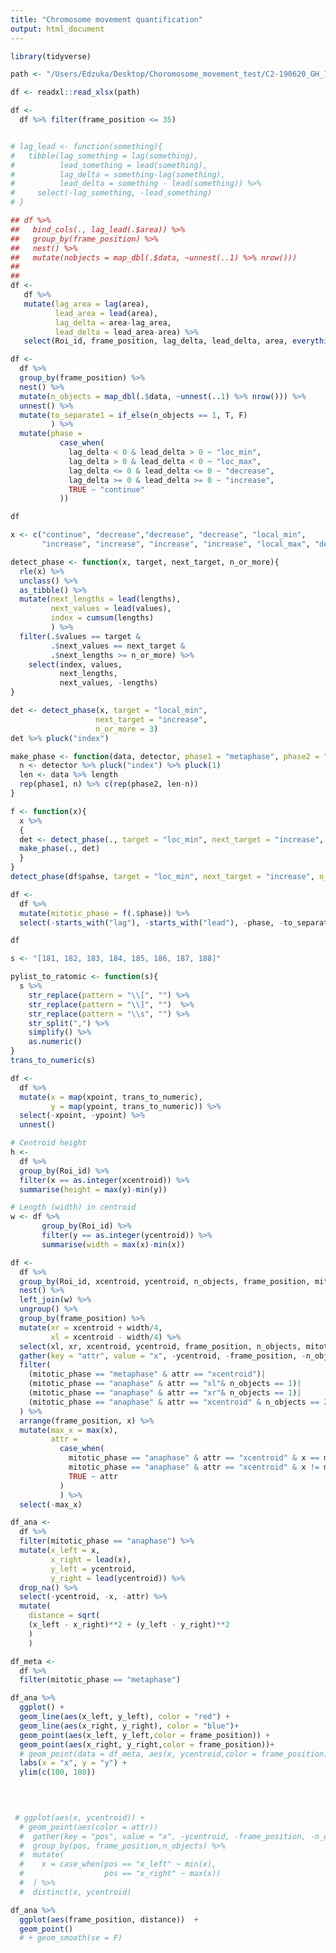 ```yaml
---
title: "Chromosome movement quantification"
output: html_document
---
```




```r
library(tidyverse)

path <- "/Users/Edzuka/Desktop/Choromosome_movement_test/C2-190620_GH_100p10s_002_macro.xlsx"

df <- readxl::read_xlsx(path)

df <- 
  df %>% filter(frame_position <= 35)


# lag_lead <- function(something){
#   tibble(lag_something = lag(something), 
#          lead_something = lead(something),
#          lag_delta = something-lag(something),
#          lead_delta = something - lead(something)) %>% 
#     select(-lag_something, -lead_something)
# }

## df %>% 
##   bind_cols(., lag_lead(.$area)) %>% 
##   group_by(frame_position) %>%
##   nest() %>% 
##   mutate(nobjects = map_dbl(.$data, ~unnest(..1) %>% nrow()))
##   
## 
df <- 
   df %>% 
   mutate(lag_area = lag(area),
          lead_area = lead(area), 
          lag_delta = area-lag_area,
          lead_delta = lead_area-area) %>% 
   select(Roi_id, frame_position, lag_delta, lead_delta, area, everything())

df <- 
  df %>% 
  group_by(frame_position) %>% 
  nest() %>% 
  mutate(n_objects = map_dbl(.$data, ~unnest(..1) %>% nrow())) %>% 
  unnest() %>% 
  mutate(to_separate1 = if_else(n_objects == 1, T, F)
         ) %>% 
  mutate(phase =
           case_when(
             lag_delta < 0 & lead_delta > 0 ~ "loc_min",
             lag_delta > 0 & lead_delta < 0 ~ "loc_max",
             lag_delta <= 0 & lead_delta <= 0 ~ "decrease",
             lag_delta >= 0 & lead_delta >= 0 ~ "increase",
             TRUE ~ "continue"
           ))

df
```


```r
x <- c("continue", "decrease","decrease", "decrease", "local_min", 
       "increase", "increase", "increase", "increase", "local_max", "decrease")

detect_phase <- function(x, target, next_target, n_or_more){
  rle(x) %>% 
  unclass() %>% 
  as_tibble() %>% 
  mutate(next_lengths = lead(lengths),
         next_values = lead(values),
         index = cumsum(lengths)
         ) %>% 
  filter(.$values == target & 
         .$next_values == next_target & 
         .$next_lengths >= n_or_more) %>% 
    select(index, values, 
           next_lengths, 
           next_values, -lengths)
}

det <- detect_phase(x, target = "local_min", 
                   next_target = "increase", 
                   n_or_more = 3)
det %>% pluck("index")

make_phase <- function(data, detector, phase1 = "metaphase", phase2 = "anaphase"){
  n <- detector %>% pluck("index") %>% pluck(1)
  len <- data %>% length
  rep(phase1, n) %>% c(rep(phase2, len-n))
}
```


```r
f <- function(x){
  x %>% 
  {
  det <- detect_phase(., target = "loc_min", next_target = "increase", n_or_more = 3)
  make_phase(., det)
  }
}
detect_phase(df$pahse, target = "loc_min", next_target = "increase", n_or_more = 3)
```


```r
df <- 
  df %>% 
  mutate(mitotic_phase = f(.$phase)) %>% 
  select(-starts_with("lag"), -starts_with("lead"), -phase, -to_separate1)
```

```r
df
```


```r
s <- "[181, 182, 183, 184, 185, 186, 187, 188]"

pylist_to_ratomic <- function(s){
  s %>% 
    str_replace(pattern = "\\[", "") %>% 
    str_replace(pattern = "\\]", "")  %>%
    str_replace(pattern = "\\s", "") %>% 
    str_split(",") %>%
    simplify() %>% 
    as.numeric()
}
trans_to_numeric(s)

```

```r
df <- 
  df %>% 
  mutate(x = map(xpoint, trans_to_numeric), 
         y = map(ypoint, trans_to_numeric)) %>% 
  select(-xpoint, -ypoint) %>% 
  unnest()

# Centroid height
h <- 
  df %>% 
  group_by(Roi_id) %>% 
  filter(x == as.integer(xcentroid)) %>% 
  summarise(height = max(y)-min(y))

# Length (width) in centroid
w <- df %>% 
       group_by(Roi_id) %>% 
       filter(y == as.integer(ycentroid)) %>% 
       summarise(width = max(x)-min(x))

df <- 
  df %>% 
  group_by(Roi_id, xcentroid, ycentroid, n_objects, frame_position, mitotic_phase) %>% 
  nest() %>% 
  left_join(w) %>% 
  ungroup() %>% 
  group_by(frame_position) %>% 
  mutate(xr = xcentroid + width/4,
         xl = xcentroid - width/4) %>% 
  select(xl, xr, xcentroid, ycentroid, frame_position, n_objects, mitotic_phase) %>% 
  gather(key = "attr", value = "x", -ycentroid, -frame_position, -n_objects, -mitotic_phase) %>%
  filter(
    (mitotic_phase == "metaphase" & attr == "xcentroid")|
    (mitotic_phase == "anaphase" & attr == "xl"& n_objects == 1)|
    (mitotic_phase == "anaphase" & attr == "xr"& n_objects == 1)|
    (mitotic_phase == "anaphase" & attr == "xcentroid" & n_objects == 2)
  ) %>% 
  arrange(frame_position, x) %>% 
  mutate(max_x = max(x), 
         attr = 
           case_when(
             mitotic_phase == "anaphase" & attr == "xcentroid" & x == max_x ~ "xr",
             mitotic_phase == "anaphase" & attr == "xcentroid" & x != max_x ~ "xl",
             TRUE ~ attr
           )
           ) %>%
  select(-max_x)

df_ana <- 
  df %>% 
  filter(mitotic_phase == "anaphase") %>% 
  mutate(x_left = x,
         x_right = lead(x),
         y_left = ycentroid,
         y_right = lead(ycentroid)) %>% 
  drop_na() %>%
  select(-ycentroid, -x, -attr) %>% 
  mutate(
    distance = sqrt(
    (x_left - x_right)**2 + (y_left - y_right)**2
    )
    )

df_meta <- 
  df %>% 
  filter(mitotic_phase == "metaphase")

df_ana %>% 
  ggplot() + 
  geom_line(aes(x_left, y_left), color = "red") + 
  geom_line(aes(x_right, y_right), color = "blue")+
  geom_point(aes(x_left, y_left,color = frame_position)) + 
  geom_point(aes(x_right, y_right,color = frame_position))+
  # geom_point(data = df_meta, aes(x, ycentroid,color = frame_position))+
  labs(x = "x", y = "y") + 
  ylim(c(100, 180))
  


  
 # ggplot(aes(x, ycentroid)) + 
  # geom_point(aes(color = attr))
  #  gather(key = "pos", value = "x", -ycentroid, -frame_position, -n_objects) %>% 
  #  group_by(pos, frame_position,n_objects) %>% 
  #  mutate(
  #    x = case_when(pos == "x_left" ~ min(x), 
  #                  pos == "x_right" ~ max(x))
  #  ) %>% 
  #  distinct(x, ycentroid)
```


```r
df_ana %>% 
  ggplot(aes(frame_position, distance))  + 
  geom_point()
  # + geom_smooth(se = F)
  
```





